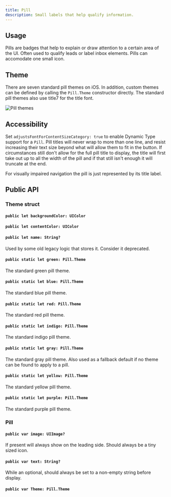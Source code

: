 ```yaml
---
title: Pill
description: Small labels that help qualify information.
---
```



<ComponentHeader data={props.data} />

## Usage

Pills are badges that help to explain or draw attention to a certain area of the UI.
Often used to qualify leads or label inbox elements. Pills can accomodate one small icon.

## Theme

There are seven standard pill themes on iOS. In addition, custom themes can be defined by
calling the `Pill.Theme` constructor directly. The standard pill themes also use title7
for the title font.

![Pill themes](/img/ios-pill-themes.png)

## Accessibility

Set `adjustsFontForContentSizeCategory: true` to enable Dynamic Type support for a `Pill`.
Pill titles will never wrap to more than one line, and resist increasing their text size
beyond what will allow them to fit in the button. If circumstances still don't allow for
the full pill title to display, the title will first take out up to all the width of the
pill and if that still isn't enough it will truncate at the end.

For visually impaired navigation the pill is just represented by its title label.

## Public API

### Theme struct

#### `public let backgroundColor: UIColor`

#### `public let contentColor: UIColor`

#### `public let name: String?` 

Used by some old legacy logic that stores it. Consider it deprecated.

#### `public static let green: Pill.Theme`

The standard green pill theme.

#### `public static let blue: Pill.Theme`

The standard blue pill theme.

#### `public static let red: Pill.Theme`

The standard red pill theme.

#### `public static let indigo: Pill.Theme`

The standard indigo pill theme.

#### `public static let gray: Pill.Theme`

The standard gray pill theme. Also used as a fallback default if no theme can be found to
apply to a pill.

#### `public static let yellow: Pill.Theme`

The standard yellow pill theme.

#### `public static let purple: Pill.Theme`

The standard purple pill theme.

### Pill

#### `public var image: UIImage?`

If present will always show on the leading side. Should always be a tiny sized icon.

#### `public var text: String?`

While an optional, should always be set to a non-empty string before display.

#### `public var Theme: Pill.Theme`
